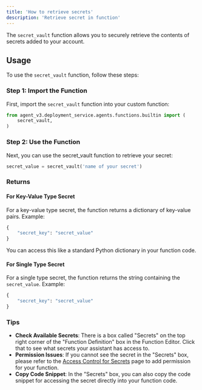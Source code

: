 ```yaml
---
title: 'How to retrieve secrets'
description: 'Retrieve secret in function'
---
```


The `secret_vault` function allows you to securely retrieve the contents of secrets added to your account.

## Usage

To use the `secret_vault` function, follow these steps:

### Step 1: Import the Function

First, import the `secret_vault` function into your custom function:

```python
from agent_v3.deployment_service.agents.functions.builtin import (
    secret_vault,
)
```

### Step 2: Use the Function
Next, you can use the secret_vault function to retrieve your secret:

```python
secret_value = secret_vault('name of your secret')
```

### Returns
#### For Key-Value Type Secret
For a key-value type secret, the function returns a dictionary of key-value pairs. Example:

```python
{
    "secret_key": "secret_value"
}
```
You can access this like a standard Python dictionary in your function code.


#### For Single Type Secret

For a single type secret, the function returns the string containing the `secret_value`. Example:

```python
{
    "secret_key": "secret_value"
}
```

### Tips

- **Check Available Secrets**: There is a box called "Secrets" on the top right corner of the "Function Definition" box in the Function Editor. Click that to see what secrets your assistant has access to.
- **Permission Issues**: If you cannot see the secret in the "Secrets" box, please refer to the [Access Control for Secrets](/docs/access-control-for-secrets) page to add permission for your function.
- **Copy Code Snippet**: In the "Secrets" box, you can also copy the code snippet for accessing the secret directly into your function code.
